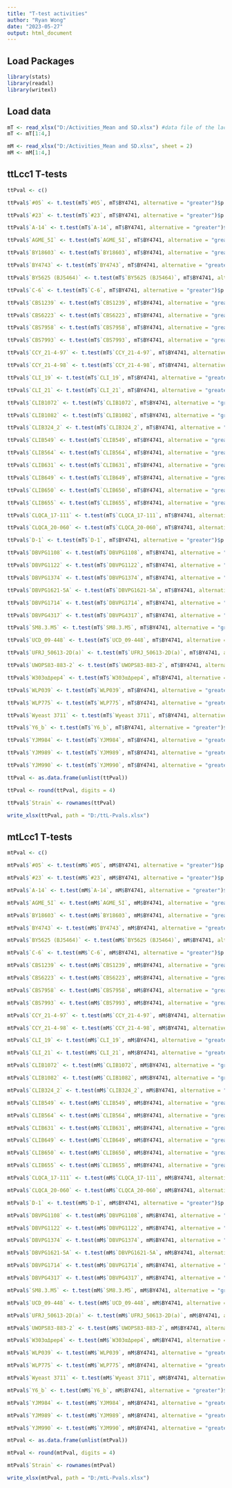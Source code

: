 ---
title: "T-test activities"
author: "Ryan Wong"
date: "2023-05-27"
output: html_document
---

## Load Packages
```{r}

library(stats)
library(readxl)
library(writexl)

```

## Load data
```{r}

mT <- read_xlsx("D:/Activities_Mean and SD.xlsx") #data file of the laccase activities where sheet 1 had all ttLcc1 activities and sheet 2 had all mtLcc1 activities. 4 replicates each.
mT <- mT[1:4,]

mM <- read_xlsx("D:/Activities_Mean and SD.xlsx", sheet = 2)
mM <- mM[1:4,]

```

## ttLcc1 T-tests
```{r}

ttPval <- c()

ttPval$`#05` <- t.test(mT$`#05`, mT$BY4741, alternative = "greater")$p.value

ttPval$`#23` <- t.test(mT$`#23`, mT$BY4741, alternative = "greater")$p.value

ttPval$`A-14` <- t.test(mT$`A-14`, mT$BY4741, alternative = "greater")$p.value

ttPval$`AGME_5I` <- t.test(mT$`AGME_5I`, mT$BY4741, alternative = "greater")$p.value

ttPval$`BY18603` <- t.test(mT$`BY18603`, mT$BY4741, alternative = "greater")$p.value

ttPval$`BY4743` <- t.test(mT$`BY4743`, mT$BY4741, alternative = "greater")$p.value

ttPval$`BY5625 (BJ5464)` <- t.test(mT$`BY5625 (BJ5464)`, mT$BY4741, alternative = "greater")$p.value

ttPval$`C-6` <- t.test(mT$`C-6`, mT$BY4741, alternative = "greater")$p.value

ttPval$`CBS1239` <- t.test(mT$`CBS1239`, mT$BY4741, alternative = "greater")$p.value

ttPval$`CBS6223` <- t.test(mT$`CBS6223`, mT$BY4741, alternative = "greater")$p.value

ttPval$`CBS7958` <- t.test(mT$`CBS7958`, mT$BY4741, alternative = "greater")$p.value

ttPval$`CBS7993` <- t.test(mT$`CBS7993`, mT$BY4741, alternative = "greater")$p.value

ttPval$`CCY_21-4-97` <- t.test(mT$`CCY_21-4-97`, mT$BY4741, alternative = "greater")$p.value

ttPval$`CCY_21-4-98` <- t.test(mT$`CCY_21-4-98`, mT$BY4741, alternative = "greater")$p.value

ttPval$`CLI_19` <- t.test(mT$`CLI_19`, mT$BY4741, alternative = "greater")$p.value

ttPval$`CLI_21` <- t.test(mT$`CLI_21`, mT$BY4741, alternative = "greater")$p.value

ttPval$`CLIB1072` <- t.test(mT$`CLIB1072`, mT$BY4741, alternative = "greater")$p.value

ttPval$`CLIB1082` <- t.test(mT$`CLIB1082`, mT$BY4741, alternative = "greater")$p.value

ttPval$`CLIB324_2` <- t.test(mT$`CLIB324_2`, mT$BY4741, alternative = "greater")$p.value

ttPval$`CLIB549` <- t.test(mT$`CLIB549`, mT$BY4741, alternative = "greater")$p.value

ttPval$`CLIB564` <- t.test(mT$`CLIB564`, mT$BY4741, alternative = "greater")$p.value

ttPval$`CLIB631` <- t.test(mT$`CLIB631`, mT$BY4741, alternative = "greater")$p.value

ttPval$`CLIB649` <- t.test(mT$`CLIB649`, mT$BY4741, alternative = "greater")$p.value

ttPval$`CLIB650` <- t.test(mT$`CLIB650`, mT$BY4741, alternative = "greater")$p.value

ttPval$`CLIB655` <- t.test(mT$`CLIB655`, mT$BY4741, alternative = "greater")$p.value

ttPval$`CLQCA_17-111` <- t.test(mT$`CLQCA_17-111`, mT$BY4741, alternative = "greater")$p.value

ttPval$`CLQCA_20-060` <- t.test(mT$`CLQCA_20-060`, mT$BY4741, alternative = "greater")$p.value

ttPval$`D-1` <- t.test(mT$`D-1`, mT$BY4741, alternative = "greater")$p.value

ttPval$`DBVPG1108` <- t.test(mT$`DBVPG1108`, mT$BY4741, alternative = "greater")$p.value

ttPval$`DBVPG1122` <- t.test(mT$`DBVPG1122`, mT$BY4741, alternative = "greater")$p.value

ttPval$`DBVPG1374` <- t.test(mT$`DBVPG1374`, mT$BY4741, alternative = "greater")$p.value

ttPval$`DBVPG1621-5A` <- t.test(mT$`DBVPG1621-5A`, mT$BY4741, alternative = "greater")$p.value

ttPval$`DBVPG1714` <- t.test(mT$`DBVPG1714`, mT$BY4741, alternative = "greater")$p.value

ttPval$`DBVPG4317` <- t.test(mT$`DBVPG4317`, mT$BY4741, alternative = "greater")$p.value

ttPval$`SM8.3.M5` <- t.test(mT$`SM8.3.M5`, mT$BY4741, alternative = "greater")$p.value

ttPval$`UCD_09-448` <- t.test(mT$`UCD_09-448`, mT$BY4741, alternative = "greater")$p.value

ttPval$`UFRJ_50613-2D(a)` <- t.test(mT$`UFRJ_50613-2D(a)`, mT$BY4741, alternative = "greater")$p.value

ttPval$`UWOPS83-883-2` <- t.test(mT$`UWOPS83-883-2`, mT$BY4741, alternative = "greater")$p.value

ttPval$`W303αΔpep4` <- t.test(mT$`W303αΔpep4`, mT$BY4741, alternative = "greater")$p.value

ttPval$`WLP039` <- t.test(mT$`WLP039`, mT$BY4741, alternative = "greater")$p.value

ttPval$`WLP775` <- t.test(mT$`WLP775`, mT$BY4741, alternative = "greater")$p.value

ttPval$`Wyeast 3711` <- t.test(mT$`Wyeast 3711`, mT$BY4741, alternative = "greater")$p.value

ttPval$`Y6_b` <- t.test(mT$`Y6_b`, mT$BY4741, alternative = "greater")$p.value

ttPval$`YJM984` <- t.test(mT$`YJM984`, mT$BY4741, alternative = "greater")$p.value

ttPval$`YJM989` <- t.test(mT$`YJM989`, mT$BY4741, alternative = "greater")$p.value

ttPval$`YJM990` <- t.test(mT$`YJM990`, mT$BY4741, alternative = "greater")$p.value

ttPval <- as.data.frame(unlist(ttPval))

ttPval <- round(ttPval, digits = 4)

ttPval$`Strain` <- rownames(ttPval)

write_xlsx(ttPval, path = "D:/ttL-Pvals.xlsx")

```

## mtLcc1 T-tests
```{r}

mtPval <- c()

mtPval$`#05` <- t.test(mM$`#05`, mM$BY4741, alternative = "greater")$p.value

mtPval$`#23` <- t.test(mM$`#23`, mM$BY4741, alternative = "greater")$p.value

mtPval$`A-14` <- t.test(mM$`A-14`, mM$BY4741, alternative = "greater")$p.value

mtPval$`AGME_5I` <- t.test(mM$`AGME_5I`, mM$BY4741, alternative = "greater")$p.value

mtPval$`BY18603` <- t.test(mM$`BY18603`, mM$BY4741, alternative = "greater")$p.value

mtPval$`BY4743` <- t.test(mM$`BY4743`, mM$BY4741, alternative = "greater")$p.value

mtPval$`BY5625 (BJ5464)` <- t.test(mM$`BY5625 (BJ5464)`, mM$BY4741, alternative = "greater")$p.value

mtPval$`C-6` <- t.test(mM$`C-6`, mM$BY4741, alternative = "greater")$p.value

mtPval$`CBS1239` <- t.test(mM$`CBS1239`, mM$BY4741, alternative = "greater")$p.value

mtPval$`CBS6223` <- t.test(mM$`CBS6223`, mM$BY4741, alternative = "greater")$p.value

mtPval$`CBS7958` <- t.test(mM$`CBS7958`, mM$BY4741, alternative = "greater")$p.value

mtPval$`CBS7993` <- t.test(mM$`CBS7993`, mM$BY4741, alternative = "greater")$p.value

mtPval$`CCY_21-4-97` <- t.test(mM$`CCY_21-4-97`, mM$BY4741, alternative = "greater")$p.value

mtPval$`CCY_21-4-98` <- t.test(mM$`CCY_21-4-98`, mM$BY4741, alternative = "greater")$p.value

mtPval$`CLI_19` <- t.test(mM$`CLI_19`, mM$BY4741, alternative = "greater")$p.value

mtPval$`CLI_21` <- t.test(mM$`CLI_21`, mM$BY4741, alternative = "greater")$p.value

mtPval$`CLIB1072` <- t.test(mM$`CLIB1072`, mM$BY4741, alternative = "greater")$p.value

mtPval$`CLIB1082` <- t.test(mM$`CLIB1082`, mM$BY4741, alternative = "greater")$p.value

mtPval$`CLIB324_2` <- t.test(mM$`CLIB324_2`, mM$BY4741, alternative = "greater")$p.value

mtPval$`CLIB549` <- t.test(mM$`CLIB549`, mM$BY4741, alternative = "greater")$p.value

mtPval$`CLIB564` <- t.test(mM$`CLIB564`, mM$BY4741, alternative = "greater")$p.value

mtPval$`CLIB631` <- t.test(mM$`CLIB631`, mM$BY4741, alternative = "greater")$p.value

mtPval$`CLIB649` <- t.test(mM$`CLIB649`, mM$BY4741, alternative = "greater")$p.value

mtPval$`CLIB650` <- t.test(mM$`CLIB650`, mM$BY4741, alternative = "greater")$p.value

mtPval$`CLIB655` <- t.test(mM$`CLIB655`, mM$BY4741, alternative = "greater")$p.value

mtPval$`CLQCA_17-111` <- t.test(mM$`CLQCA_17-111`, mM$BY4741, alternative = "greater")$p.value

mtPval$`CLQCA_20-060` <- t.test(mM$`CLQCA_20-060`, mM$BY4741, alternative = "greater")$p.value

mtPval$`D-1` <- t.test(mM$`D-1`, mM$BY4741, alternative = "greater")$p.value

mtPval$`DBVPG1108` <- t.test(mM$`DBVPG1108`, mM$BY4741, alternative = "greater")$p.value

mtPval$`DBVPG1122` <- t.test(mM$`DBVPG1122`, mM$BY4741, alternative = "greater")$p.value

mtPval$`DBVPG1374` <- t.test(mM$`DBVPG1374`, mM$BY4741, alternative = "greater")$p.value

mtPval$`DBVPG1621-5A` <- t.test(mM$`DBVPG1621-5A`, mM$BY4741, alternative = "greater")$p.value

mtPval$`DBVPG1714` <- t.test(mM$`DBVPG1714`, mM$BY4741, alternative = "greater")$p.value

mtPval$`DBVPG4317` <- t.test(mM$`DBVPG4317`, mM$BY4741, alternative = "greater")$p.value

mtPval$`SM8.3.M5` <- t.test(mM$`SM8.3.M5`, mM$BY4741, alternative = "greater")$p.value

mtPval$`UCD_09-448` <- t.test(mM$`UCD_09-448`, mM$BY4741, alternative = "greater")$p.value

mtPval$`UFRJ_50613-2D(a)` <- t.test(mM$`UFRJ_50613-2D(a)`, mM$BY4741, alternative = "greater")$p.value

mtPval$`UWOPS83-883-2` <- t.test(mM$`UWOPS83-883-2`, mM$BY4741, alternative = "greater")$p.value

mtPval$`W303αΔpep4` <- t.test(mM$`W303αΔpep4`, mM$BY4741, alternative = "greater")$p.value

mtPval$`WLP039` <- t.test(mM$`WLP039`, mM$BY4741, alternative = "greater")$p.value

mtPval$`WLP775` <- t.test(mM$`WLP775`, mM$BY4741, alternative = "greater")$p.value

mtPval$`Wyeast 3711` <- t.test(mM$`Wyeast 3711`, mM$BY4741, alternative = "greater")$p.value

mtPval$`Y6_b` <- t.test(mM$`Y6_b`, mM$BY4741, alternative = "greater")$p.value

mtPval$`YJM984` <- t.test(mM$`YJM984`, mM$BY4741, alternative = "greater")$p.value

mtPval$`YJM989` <- t.test(mM$`YJM989`, mM$BY4741, alternative = "greater")$p.value

mtPval$`YJM990` <- t.test(mM$`YJM990`, mM$BY4741, alternative = "greater")$p.value

mtPval <- as.data.frame(unlist(mtPval))

mtPval <- round(mtPval, digits = 4)

mtPval$`Strain` <- rownames(mtPval)

write_xlsx(mtPval, path = "D:/mtL-Pvals.xlsx")

```

